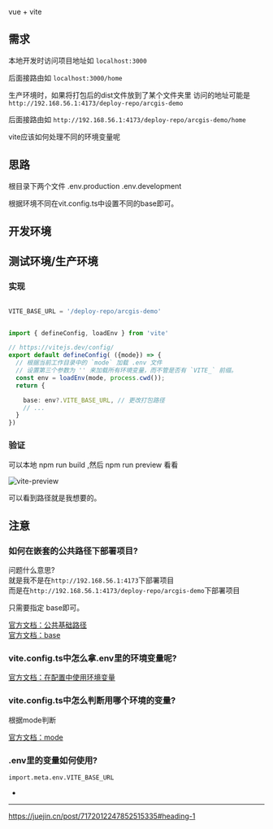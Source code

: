 
vue + vite

## 需求  
本地开发时访问项目地址如 `localhost:3000`  

后面接路由如 `localhost:3000/home`  

生产环境时，如果将打包后的dist文件放到了某个文件夹里 访问的地址可能是 `http://192.168.56.1:4173/deploy-repo/arcgis-demo`  

后面接路由如 `http://192.168.56.1:4173/deploy-repo/arcgis-demo/home`  

vite应该如何处理不同的环境变量呢  

## 思路  

根目录下两个文件 .env.production     .env.development  

根据环境不同在vit.config.ts中设置不同的base即可。  


## 开发环境  





## 测试环境/生产环境  

### 实现  

```js title='.env.production'

VITE_BASE_URL = '/deploy-repo/arcgis-demo' 

```

```ts title='vite.config.ts'

import { defineConfig, loadEnv } from 'vite'

// https://vitejs.dev/config/
export default defineConfig( ({mode}) => {
  // 根据当前工作目录中的 `mode` 加载 .env 文件
  // 设置第三个参数为 '' 来加载所有环境变量，而不管是否有 `VITE_` 前缀。
  const env = loadEnv(mode, process.cwd());
  return {

    base: env?.VITE_BASE_URL, // 更改打包路径
    // ...
  }
})


```
### 验证  

可以本地 npm run build ,然后 npm run preview 看看  

![vite-preview](./imgs/vite-preview.png)   

可以看到路径就是我想要的。  


## 注意    

### 如何在嵌套的公共路径下部署项目?  

问题什么意思?  
就是我不是在`http://192.168.56.1:4173`下部署项目  
而是在`http://192.168.56.1:4173/deploy-repo/arcgis-demo`下部署项目    


只需要指定 base即可。  

[官方文档：公共基础路径](https://cn.vitejs.dev/guide/build#public-base-path)  
[官方文档：base](https://cn.vitejs.dev/config/shared-options#base)  


### vite.config.ts中怎么拿.env里的环境变量呢?  

[官方文档：在配置中使用环境变量](https://cn.vitejs.dev/config/#using-environment-variables-in-config)

### vite.config.ts中怎么判断用哪个环境的变量?  

根据mode判断  

[官方文档：mode](https://cn.vitejs.dev/config/shared-options#mode)   


### .env里的变量如何使用?   

`import.meta.env.VITE_BASE_URL`  

- 

---

https://juejin.cn/post/7172012247852515335#heading-1